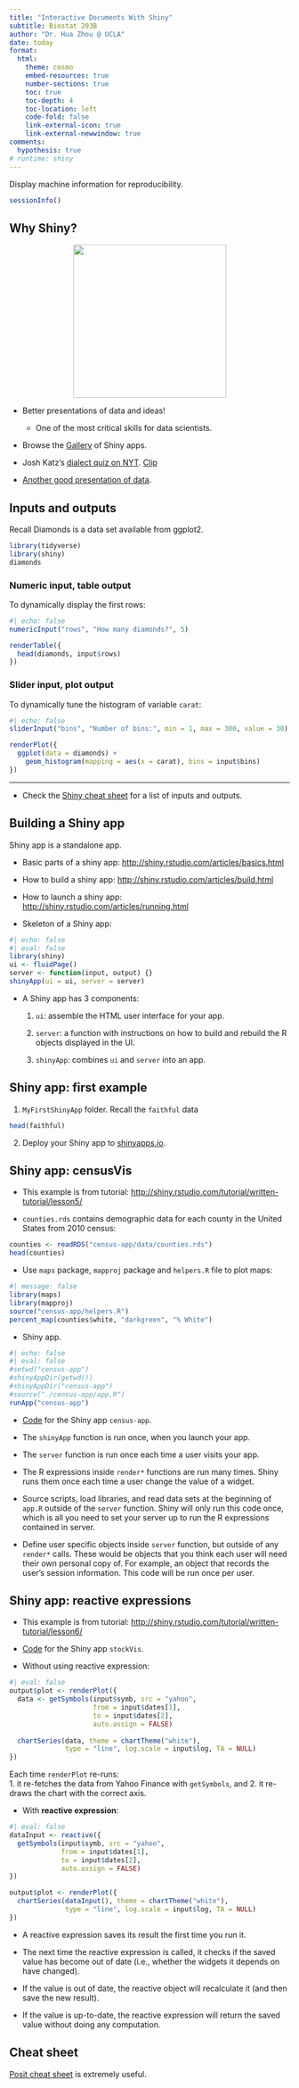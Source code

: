 ```yaml
---
title: "Interactive Documents With Shiny"
subtitle: Biostat 203B
author: "Dr. Hua Zhou @ UCLA"
date: today
format:
  html:
    theme: cosmo
    embed-resources: true
    number-sections: true
    toc: true
    toc-depth: 4
    toc-location: left
    code-fold: false
    link-external-icon: true
    link-external-newwindow: true
comments:
  hypothesis: true    
# runtime: shiny
---
```


Display machine information for reproducibility.
```r
sessionInfo()
```

## Why Shiny?

<p align="center">
<img src="./data-science.png" height="275">
</p>

- Better presentations of data and ideas!
    - One of the most critical skills for data scientists.

- Browse the [Gallery](http://shiny.rstudio.com/gallery/) of Shiny apps.

- Josh Katz's [dialect quiz on NYT](https://www.nytimes.com/interactive/2014/upshot/dialect-quiz-map.html). [Clip](https://peabodyawards.com/nytimesdialectquiz/)

- [Another good presentation of data](https://research.hackerrank.com/student-developer/2020).

## Inputs and outputs 

Recall Diamonds is a data set available from ggplot2.
```r
library(tidyverse)
library(shiny)
diamonds
```

### Numeric input, table output

To dynamically display the first rows:
```r
#| echo: false
numericInput("rows", "How many diamonds?", 5)

renderTable({
  head(diamonds, input$rows)
})
```

### Slider input, plot output

To dynamically tune the histogram of variable `carat`:
```r
#| echo: false
sliderInput("bins", "Number of bins:", min = 1, max = 300, value = 30)

renderPlot({
  ggplot(data = diamonds) +
    geom_histogram(mapping = aes(x = carat), bins = input$bins)
})
```

----

- Check the [Shiny cheat sheet](https://raw.githubusercontent.com/rstudio/cheatsheets/main/shiny.pdf) for a list of inputs and outputs.

## Building a Shiny app

Shiny app is a standalone app. 

- Basic parts of a shiny app: <http://shiny.rstudio.com/articles/basics.html>

- How to build a shiny app: <http://shiny.rstudio.com/articles/build.html>

- How to launch a shiny app: <http://shiny.rstudio.com/articles/running.html>

- Skeleton of a Shiny app:
```r
#| echo: false
#| eval: false
library(shiny)
ui <- fluidPage()
server <- function(input, output) {}
shinyApp(ui = ui, server = server)
```

- A Shiny app has 3 components:

    1. `ui`: assemble the HTML user interface for your app.

    2. `server`: a function with instructions on how to build and rebuild the R objects displayed in the UI.

    3. `shinyApp`: combines `ui` and `server` into an app.

## Shiny app: first example

1. `MyFirstShinyApp` folder. Recall the `faithful` data
```r
head(faithful)
```

2. Deploy your Shiny app to [shinyapps.io](https://www.shinyapps.io).

## Shiny app: censusVis

- This example is from tutorial: <http://shiny.rstudio.com/tutorial/written-tutorial/lesson5/>

- `counties.rds` contains demographic data for each county in the United States from 2010 census:
```r
counties <- readRDS("census-app/data/counties.rds")
head(counties)
```

- Use `maps` package, `mapproj` package and `helpers.R` file to plot maps:
```r
#| message: false
library(maps)
library(mapproj)
source("census-app/helpers.R")
percent_map(counties$white, "darkgreen", "% White")
```

- Shiny app.
```r
#| echo: false
#| eval: false
#setwd("census-app")
#shinyAppDir(getwd())
#shinyAppDir("census-app")
#source("./census-app/app.R")
runApp("census-app")
```

- [Code](https://github.com/ucla-biostat-203b/2025winter/tree/master/slides/11-shiny/census-app) for the Shiny app `census-app`.

- The `shinyApp` function is run once, when you launch your app.  

- The `server` function is run once each time a user visits your app.  

- The R expressions inside `render*` functions are run many times. Shiny runs them once each time a user change the value of a widget. 

- Source scripts, load libraries, and read data sets at the beginning of `app.R` outside of the `server` function. Shiny will only run this code once, which is all you need to set your server up to run the R expressions contained in server.  

- Define user specific objects inside `server` function, but outside of any `render*` calls. These would be objects that you think each user will need their own personal copy of. For example, an object that records the user’s session information. This code will be run once per user.

## Shiny app: reactive expressions

- This example is from tutorial: <http://shiny.rstudio.com/tutorial/written-tutorial/lesson6/>

- [Code](https://github.com/ucla-biostat-203b/2025winter/tree/master/slides/11-shiny/stockVis) for the Shiny app `stockVis`.

- Without using reactive expression:
```r
#| eval: false
output$plot <- renderPlot({
  data <- getSymbols(input$symb, src = "yahoo",
                     from = input$dates[1],
                     to = input$dates[2],
                     auto.assign = FALSE)
  
  chartSeries(data, theme = chartTheme("white"),
              type = "line", log.scale = input$log, TA = NULL)
})
```
Each time `renderPlot` re-runs:  
1. it re-fetches the data from Yahoo Finance with `getSymbols`, and
2. it re-draws the chart with the correct axis.

- With **reactive expression**:
```r
#| eval: false
dataInput <- reactive({
  getSymbols(input$symb, src = "yahoo", 
             from = input$dates[1],
             to = input$dates[2],
             auto.assign = FALSE)
})

output$plot <- renderPlot({
  chartSeries(dataInput(), theme = chartTheme("white"), 
              type = "line", log.scale = input$log, TA = NULL)
})
```

- A reactive expression saves its result the first time you run it.

- The next time the reactive expression is called, it checks if the saved value has become out of date (i.e., whether the widgets it depends on have changed).

- If the value is out of date, the reactive object will recalculate it (and then save the new result).

- If the value is up-to-date, the reactive expression will return the saved value without doing any computation.

## Cheat sheet

[Posit cheat sheet](https://rstudio.github.io/cheatsheets/html/shiny.html) is extremely useful.
